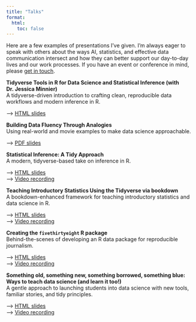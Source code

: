 ```yaml
---
title: "Talks"
format:
  html:
    toc: false
---
```


Here are a few examples of presentations I've given. I'm always eager to speak with others about the ways AI, statistics, and effective data communication intersect and how they can better support our day-to-day lives and our work processes. If you have an event or conference in mind, please [get in touch](mailto:chester.ismay@gmail.com).

<div class="talk-grid">

::: {.card}
**Tidyverse Tools in R for Data Science and Statistical Inference (with Dr. Jessica Minnier)**  
A tidyverse-driven introduction to crafting clean, reproducible data workflows and modern inference in R.  

–> [HTML slides](https://ismayc.github.io/talks/csp-2021/slide_deck.html)
:::

::: {.card}
**Building Data Fluency Through Analogies**  
Using real-world and movie examples to make data science approachable.  

–> [PDF slides](https://ismayc.github.io/talks/Building%20Data%20Fluency%20through%20Analogies%20from%20the%20Real%20World%20and%20Movies.pdf)
:::


::: {.card}
**Statistical Inference: A Tidy Approach**  
A modern, tidyverse-based take on inference in R.  

–> [HTML slides](https://ismayc.github.io/talks/infer-useR/slide_deck.html)  
–> [Video recording](https://www.youtube.com/watch?v=BCMjVc9ncFo&ab_channel=RConsortium)
:::

::: {.card}
**Teaching Introductory Statistics Using the Tidyverse via bookdown**  
A bookdown-enhanced framework for teaching introductory statistics and data science in R.  

–> [HTML slides](https://ismayc.github.io/rstudioconf/slides.html)  
–> [Video recording](https://posit.co/resources/videos/teaching-introductory-statistics-using-the-tidyverse-via-bookdown/)
:::

::: {.card}
**Creating the `fivethirtyeight` R package**  
Behind-the-scenes of developing an R data package for reproducible journalism.  

–> [HTML slides](https://ismayc.github.io/talks/pdx538/slide_deck.html)  
–> [Video recording](https://www.youtube.com/watch?v=UUc5u0NOvhg&t=1s&ab_channel=pdxrlang)
:::

::: {.card}
**Something old, something new, something borrowed, something blue: Ways to teach data science (and learn it too!)**  
A gentle approach to launching students into data science with new tools, familiar stories, and tidy principles. 

–> [HTML slides](https://ismayc.github.io/talks/asa-oregon-fall17/slide_deck.html)  
–> [Video recording](https://www.youtube.com/watch?v=O-CxbsURRv4&ab_channel=ASAOregonChapter)
:::

</div>
